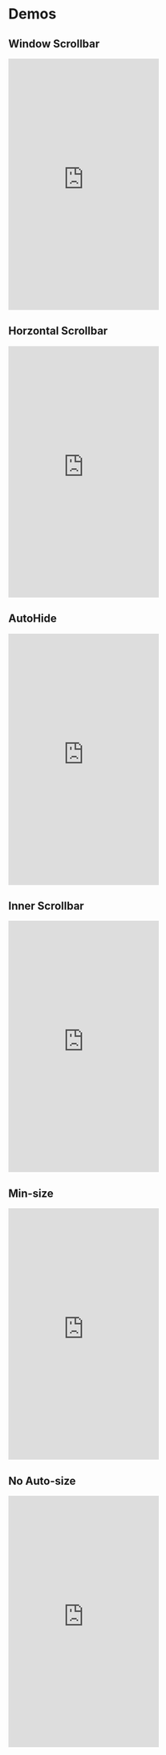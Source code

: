 
# Demos

<Head>
  <title>Scrollbar Demos | vevet.js</title>
</Head>

## Window Scrollbar

<iframe 
  height="500"
  style={{
    width: '100%'
  }} 
  scrolling="no" 
  title="Vevet Demo"
  src="https://codepen.io/anton-bobrov/embed/XJJrYYa?default-tab=result"
  frameborder="no"
  loading="lazy"
  allowtransparency="true"
  allowfullscreen="true"
>
  See the Pen <a href="https://codepen.io/anton-bobrov/pen/XJJrYYa">Vevet Demo</a> by Anton Bobrov.
</iframe>

## Horzontal Scrollbar

<iframe 
  height="500"
  style={{
    width: '100%'
  }} 
  scrolling="no" 
  title="Vevet Demo"
  src="https://codepen.io/anton-bobrov/embed/wBBwXEv?default-tab=result"
  frameborder="no"
  loading="lazy"
  allowtransparency="true"
  allowfullscreen="true"
>
  See the Pen <a href="https://codepen.io/anton-bobrov/pen/wBBwXEv">Vevet Demo</a> by Anton Bobrov.
</iframe>

## AutoHide

<iframe 
  height="500"
  style={{
    width: '100%'
  }} 
  scrolling="no" 
  title="Vevet Demo"
  src="https://codepen.io/anton-bobrov/embed/WbrXOWB?default-tab=result"
  frameborder="no"
  loading="lazy"
  allowtransparency="true"
  allowfullscreen="true"
>
  See the Pen <a href="https://codepen.io/anton-bobrov/pen/WbrXOWB">Vevet Demo</a> by Anton Bobrov.
</iframe>

## Inner Scrollbar

<iframe 
  height="500"
  style={{
    width: '100%'
  }} 
  scrolling="no" 
  title="Vevet Demo"
  src="https://codepen.io/anton-bobrov/embed/emmOKjW?default-tab=result"
  frameborder="no"
  loading="lazy"
  allowtransparency="true"
  allowfullscreen="true"
>
  See the Pen <a href="https://codepen.io/anton-bobrov/pen/emmOKjW">Vevet Demo</a> by Anton Bobrov.
</iframe>

## Min-size

<iframe 
  height="500"
  style={{
    width: '100%'
  }} 
  scrolling="no" 
  title="Vevet Demo"
  src="https://codepen.io/anton-bobrov/embed/NPxweQN?default-tab=result"
  frameborder="no"
  loading="lazy"
  allowtransparency="true"
  allowfullscreen="true"
>
  See the Pen <a href="https://codepen.io/anton-bobrov/pen/NPxweQN">Vevet Demo</a> by Anton Bobrov.
</iframe>

## No Auto-size

<iframe 
  height="500"
  style={{
    width: '100%'
  }} 
  scrolling="no" 
  title="Vevet Demo"
  src="https://codepen.io/anton-bobrov/embed/qEbVLeM?default-tab=result"
  frameborder="no"
  loading="lazy"
  allowtransparency="true"
  allowfullscreen="true"
>
  See the Pen <a href="https://codepen.io/anton-bobrov/pen/qEbVLeM">Vevet Demo</a> by Anton Bobrov.
</iframe>
